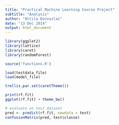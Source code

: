 ```yaml
---
title: "Practical Machine Learning Course Project"
subtitle: "Analysis"
author: "Attila Doroszlai"
date: "13 Dec 2014"
output: html_document
---
```


```r
library(ggplot2)
library(lattice)
library(caret)
library(randomForest)

source('functions.R')

load(testdata_file)
load(model_file)

trellis.par.set(caretTheme())

print(rf.fit)
ggplot(rf.fit) + theme_bw()

# evaluate on test dataset
pred <- predict(rf.fit, newdata = test)
confusionMatrix(pred, test$classe)
```
